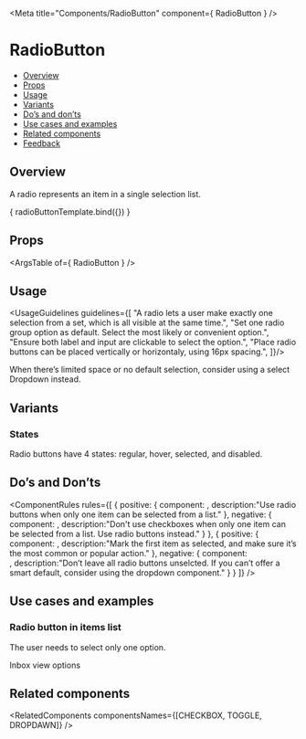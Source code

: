 
<Meta
  title="Components/RadioButton"
  component={ RadioButton }
/>

<!--- Component template -->


<!--- Component documentation -->

# RadioButton
- [Overview](#overview)
- [Props](#props)
- [Usage](#usage)
- [Variants](#variants)
- [Do’s and don’ts](#dos-and-donts)
- [Use cases and examples](#use-cases-and-examples)
- [Related components](#related-components)
- [Feedback](#feedback)

## Overview
A radio represents an item in a single selection list.

<Canvas>
  <Story name="Overview"
         args={ {text: "Selection", checked: true } }>
    { radioButtonTemplate.bind({}) }
  </Story>
</Canvas>

## Props
<ArgsTable of={ RadioButton } />

## Usage
<UsageGuidelines guidelines={[
  "A radio lets a user make exactly one selection from a set, which is all visible at the same time.",
  "Set one radio group option as default. Select the most likely or convenient option.",
  "Ensure both label and input are clickable to select the option.",
  "Place radio buttons  can be placed vertically or horizontaly, using 16px spacing.",
]}/>

<Tip title="Tip">When there’s limited space or no default selection, consider using a select Dropdown instead.</Tip>

## Variants
### States
Radio buttons have 4 states: regular, hover, selected, and disabled.
<Canvas>
  <Story name="States">
    <RadioButton text="Regular" />
    <RadioButton text="Selected" checked={true} />
    <RadioButton text="Disabled" disabled={true} />
  </Story>
</Canvas>

## Do’s and Don’ts
<ComponentRules
  rules={[
    {
      positive: {
        component:
          <DialogContentContainer className="monday-style-radio-buttons_wrapper">
            <RadioButton text="Item 1" />
            <RadioButton text="Item 2" checked={true} />
          </DialogContentContainer>,
        description:"Use radio buttons when only one item can be selected from a list."
      },
      negative: {
        component:
          <DialogContentContainer className="monday-style-radio-buttons_wrapper">
            <RadioButton text="Item 1" checked={true} />
            <RadioButton text="Item 2" checked={true} />
          </DialogContentContainer>,
        description:"Don't use checkboxes when only one item can be selected from a list. Use radio buttons instead."
      }
    },
    {
      positive: {
        component:
        <DialogContentContainer className="monday-style-radio-buttons_wrapper">
            <RadioButton text="Item 1" checked={true} />
            <RadioButton text="Item 2" />
            <RadioButton text="Item 3" />
          </DialogContentContainer>,
        description:"Mark the first item as selected, and make sure it’s the most common or popular action."
      },
      negative: {
        component:     
        <DialogContentContainer className="monday-style-radio-buttons_wrapper">
            <RadioButton text="Item 1" />
            <RadioButton text="Item 2" />
            <RadioButton text="Item 3" />
        </DialogContentContainer>,
        description:"Don’t leave all radio buttons unselcted. If you can’t offer a smart default, consider using the dropdown component."
      }
    }
  ]}
/>


## Use cases and examples

### Radio button in items list
The user needs to select only one option.
<Canvas>
  <Story name="Radio button in items list">
    <div className="monday-style-radio-buttons_wrapper-column">
      <div>Inbox view options</div>
      <RadioButton text="Inbox updates" checked={true} />
      <RadioButton text="I was mentioned" />
      <RadioButton text="All updates" />
    </div>
  </Story>
</Canvas>

## Related components
<RelatedComponents componentsNames={[CHECKBOX, TOGGLE, DROPDAWN]} />